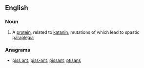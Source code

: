 ==English==

===Noun===
{{en-noun|-}}

# {{context|protein|lang=en}} A [[protein]], related to [[katanin]], mutations of which lead to spastic [[paraplegia]]

===Anagrams===
* [[piss ant#English|piss ant]], [[piss-ant#English|piss-ant]], [[pissant#English|pissant]], [[ptisans#English|ptisans]]